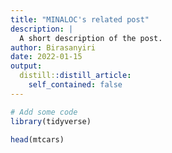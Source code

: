 ```yaml
---
title: "MINALOC's related post"
description: |
  A short description of the post.
author: Birasanyiri
date: 2022-01-15
output:
  distill::distill_article:
    self_contained: false
---
```


```r
# Add some code
library(tidyverse)

head(mtcars)
```

